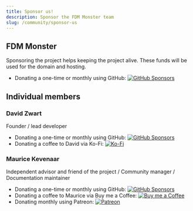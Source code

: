 ```yaml
---
title: Sponsor us!
description: Sponsor the FDM Monster team
slug: /community/sponsor-us
---
```


## FDM Monster

Sponsoring the project helps keeping the project alive. These funds will be used for the domain and hosting.

- Donating a one-time or monthly using GitHub: [![GitHub Sponsors](https://img.shields.io/github/sponsors/fdm-monster?logo=github)](https://github.com/sponsors/fdm-monster)

## Individual members

### David Zwart

Founder / lead developer

- Donating a one-time or monthly using GitHub: [![GitHub Sponsors](https://img.shields.io/github/sponsors/davidzwa?logo=github)](https://github.com/sponsors/davidzwa)
- Donating a coffee to David via Ko-Fi: [![Ko-Fi](https://shields.io/badge/ko--fi-Buy_me_a_coffee-ff5f5f?logo=ko-fi)](https://ko-fi.com/davidzwa)

### Maurice Kevenaar

Independent advisor and friend of the project / Community manager / Documentation maintainer

- Donating a one-time or monthly using GitHub: [![GitHub Sponsors](https://img.shields.io/github/sponsors/mkevenaar?logo=github)](https://github.com/sponsors/mkevenaar)
- Donating a coffee to Maurice via Buy me a Coffee: [![Buy me a Coffee](https://img.shields.io/badge/Buy_Me_A_Coffee-mkevenaar-FFDD00?logo=buy-me-a-coffee)](https://www.buymeacoffee.com/mkevenaar)
- Donating monthly using Patreon: [![Patreon](https://img.shields.io/badge/Patreon-mkevenaar-red?logo=Patreon)](https://www.patreon.com/mkevenaar)
